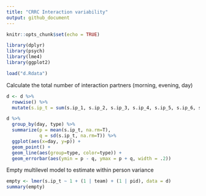```yaml
---
title: "CRRC Interaction variability"
output: github_document
---
```


```r
knitr::opts_chunk$set(echo = TRUE)
```

```r
library(dplyr)
library(psych)
library(lme4)
library(ggplot2)
```

```r
load("d.Rdata")
```


Calculate the total number of interaction partners (morning, evening, day)
```r
d <- d %>%
  rowwise() %>% 
  mutate(s.ip_t = sum(s.ip_1, s.ip_2, s.ip_3, s.ip_4, s.ip_5, s.ip_6, s.ip_7, na.rm=T))
```

```r
d %>%
  group_by(day, type) %>%
  summarize(p = mean(s.ip_t, na.rm=T),
            q = sd(s.ip_t, na.rm=T)) %>%
  ggplot(aes(x=day, y=p)) + 
  geom_point() + 
  geom_line(aes(group=type, color=type)) +
  geom_errorbar(aes(ymin = p - q, ymax = p + q, width = .2))
```

Empty multilevel model to estimate within person variance
```r
empty <- lmer(s.ip_t ~ 1 + (1 | team) + (1 | pid), data = d)
summary(empty)
```
